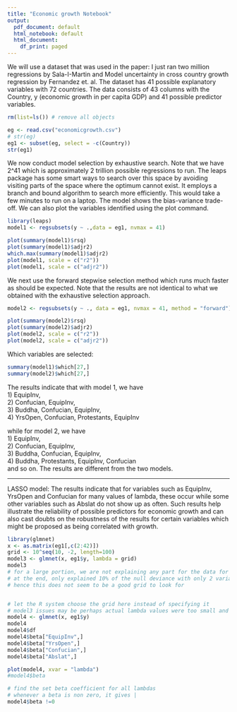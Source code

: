 ```yaml
---
title: "Economic growth Notebook"
output:
  pdf_document: default
  html_notebook: default
  html_document:
    df_print: paged
---
```


We will use a dataset that was used in the paper: I just ran two million regressions by Sala-I-Martin and Model uncertainty in cross country growth regression by Fernandez et. al. The dataset has 41 possible explanatory variables with 72 countries. The data consists of 43 columns with the Country, y (economic growth in per capita GDP) and 41 possible predictor variables.
```r
rm(list=ls()) # remove all objects

eg <- read.csv("economicgrowth.csv")
# str(eg)
eg1 <- subset(eg, select = -c(Country))
str(eg1)
```

We now conduct model selection by exhaustive search. Note that we have 2^41 which is approximately 2 trillion possible regressions to run. The leaps package has some smart ways to search over this space by avoiding visiting parts of the space where the optimum cannot exist. It employs a branch and bound algorithm to search more efficiently. This would take a few minutes to run on a laptop. The model shows the bias-variance trade-off. We can also plot the variables identified using the plot command.

```r
library(leaps)
model1 <- regsubsets(y ~ .,data = eg1, nvmax = 41)

plot(summary(model1)$rsq)
plot(summary(model1)$adjr2)
which.max(summary(model1)$adjr2)
plot(model1, scale = c("r2"))
plot(model1, scale = c("adjr2"))
```
We next use the forward stepwise selection method which runs much faster as should be expected. Note that the results are not identical to what we obtained with the exhaustive selection approach. 
```r
model2 <- regsubsets(y ~ ., data = eg1, nvmax = 41, method = "forward")

plot(summary(model2)$rsq)
plot(summary(model2)$adjr2)
plot(model2, scale = c("r2"))
plot(model2, scale = c("adjr2"))
```

Which variables are selected:

```r
summary(model1)$which[27,]
summary(model2)$which[27,]
```

The results indicate that with model 1, we have   
  1) EquipInv,   
  2) Confucian, EquipInv,   
  3) Buddha, Confucian, EquipInv,   
  4) YrsOpen, Confucian, Protestants, EquipInv   
  
  while for model 2, we have  
  1) EquipInv,   
  2) Confucian, EquipInv,   
  3) Buddha, Confucian, EquipInv,   
  4) Buddha, Protestants, EquipInv, Confucian   
         and so on. The results are different from the two models.

-------------------------------------------------------

LASSO model: The results indicate that for variables such as EquipInv, YrsOpen and Confucian for many values of lambda, these occur while some other variables such as Abslat do not show up as often. Such results help illustrate the reliability of possible predictors for economic growth and can also cast doubts on the robustness of the results for certain variables which might be proposed as being correlated with growth.
```r
library(glmnet)
x <- as.matrix(eg1[,c(2:42)])
grid <- 10^seq(10, -2, length=100)
model3 <- glmnet(x, eg1$y, lambda = grid)
model3
# for a large portion, we are not explaining any part for the data for diff lambda values
# at the end, only explained 10% of the null deviance with only 2 variables at the end
# hence this does not seem to be a good grid to look for


# let the R system choose the grid here instead of specifying it
# model3 issues may be perhaps actual lambda values were too small and we were looking at much larger lambda values
model4 <- glmnet(x, eg1$y)
model4
model4$df
model4$beta["EquipInv",]
model4$beta["YrsOpen",]
model4$beta["Confucian",]
model4$beta["Abslat",]

plot(model4, xvar = "lambda")
#model4$beta

# find the set beta coefficient for all lambdas
# whenever a beta is non zero, it gives |
model4$beta !=0
```


